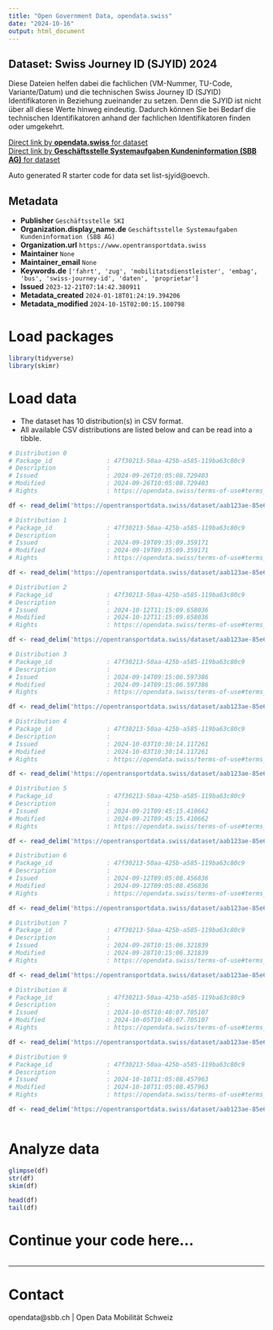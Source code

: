 ```yaml
---
title: "Open Government Data, opendata.swiss"
date: "2024-10-16"
output: html_document
---
```


## Dataset: Swiss Journey ID (SJYID) 2024

Diese Dateien helfen dabei die fachlichen (VM-Nummer, TU-Code, Variante/Datum) und die technischen Swiss Journey ID (SJYID) Identifikatoren in Beziehung zueinander zu setzen. Denn die SJYID ist nicht über all diese Werte hinweg eindeutig. Dadurch können Sie bei Bedarf die technischen Identifikatoren anhand der fachlichen Identifikatoren finden oder umgekehrt.

[Direct link by **opendata.swiss** for dataset](https://opendata.swiss/de/dataset/liste-sjyid)<br>
[Direct link by **Geschäftsstelle Systemaufgaben Kundeninformation (SBB AG)** for dataset](https://opentransportdata.swiss/dataset/list-sjyid)

Auto generated R starter code for data set list-sjyid@oevch.

## Metadata

- **Publisher** `Geschäftsstelle SKI`
- **Organization.display_name.de** `Geschäftsstelle Systemaufgaben Kundeninformation (SBB AG)`
- **Organization.url** `https://www.opentransportdata.swiss`
- **Maintainer** `None`
- **Maintainer_email** `None`
- **Keywords.de** `['fahrt', 'zug', 'mobilitatsdienstleister', 'embag', 'bus', 'swiss-journey-id', 'daten', 'proprietar']`
- **Issued** `2023-12-21T07:14:42.380911`
- **Metadata_created** `2024-01-18T01:24:19.394206`
- **Metadata_modified** `2024-10-15T02:00:15.100798`


# Load packages

```r

library(tidyverse)
library(skimr)

```

# Load data

-   The dataset has 10 distribution(s) in CSV format.
-   All available CSV distributions are listed below and can be read into a tibble.

```r

# Distribution 0
# Package_id               : 47f30213-50aa-425b-a585-119ba63c80c9
# Description              : 
# Issued                   : 2024-09-26T10:05:08.729403
# Modified                 : 2024-09-26T10:05:08.729403
# Rights                   : https://opendata.swiss/terms-of-use#terms_by

df <- read_delim('https://opentransportdata.swiss/dataset/aab123ae-85e6-4b14-8bdf-cdd9d0755329/resource/27005ec2-1dd7-4592-9c35-983f8767eb10/download/listing-sjyid-fp-2024-202409252200.csv')

# Distribution 1
# Package_id               : 47f30213-50aa-425b-a585-119ba63c80c9
# Description              : 
# Issued                   : 2024-09-19T09:35:09.359171
# Modified                 : 2024-09-19T09:35:09.359171
# Rights                   : https://opendata.swiss/terms-of-use#terms_by

df <- read_delim('https://opentransportdata.swiss/dataset/aab123ae-85e6-4b14-8bdf-cdd9d0755329/resource/0e96e626-2d36-4725-86c0-bb9ac0bf16e2/download/listing-sjyid-fp-2024-202409182200.csv')

# Distribution 2
# Package_id               : 47f30213-50aa-425b-a585-119ba63c80c9
# Description              : 
# Issued                   : 2024-10-12T11:15:09.658036
# Modified                 : 2024-10-12T11:15:09.658036
# Rights                   : https://opendata.swiss/terms-of-use#terms_by

df <- read_delim('https://opentransportdata.swiss/dataset/aab123ae-85e6-4b14-8bdf-cdd9d0755329/resource/9452f226-7035-436d-a414-45a4b3e3d3e1/download/listing-sjyid-fp-2024-202410112200.csv')

# Distribution 3
# Package_id               : 47f30213-50aa-425b-a585-119ba63c80c9
# Description              : 
# Issued                   : 2024-09-14T09:15:06.597386
# Modified                 : 2024-09-14T09:15:06.597386
# Rights                   : https://opendata.swiss/terms-of-use#terms_by

df <- read_delim('https://opentransportdata.swiss/dataset/aab123ae-85e6-4b14-8bdf-cdd9d0755329/resource/b0d17096-9a63-4424-abfb-a8b1d7c187eb/download/listing-sjyid-fp-2024-202409132200.csv')

# Distribution 4
# Package_id               : 47f30213-50aa-425b-a585-119ba63c80c9
# Description              : 
# Issued                   : 2024-10-03T10:30:14.117261
# Modified                 : 2024-10-03T10:30:14.117261
# Rights                   : https://opendata.swiss/terms-of-use#terms_by

df <- read_delim('https://opentransportdata.swiss/dataset/aab123ae-85e6-4b14-8bdf-cdd9d0755329/resource/f9d949ce-7359-44f4-8278-b1e69cc3949f/download/listing-sjyid-fp-2024-202410022204.csv')

# Distribution 5
# Package_id               : 47f30213-50aa-425b-a585-119ba63c80c9
# Description              : 
# Issued                   : 2024-09-21T09:45:15.410662
# Modified                 : 2024-09-21T09:45:15.410662
# Rights                   : https://opendata.swiss/terms-of-use#terms_by

df <- read_delim('https://opentransportdata.swiss/dataset/aab123ae-85e6-4b14-8bdf-cdd9d0755329/resource/fb237daf-a175-4d7a-8103-14237cab47c1/download/listing-sjyid-fp-2024-202409202200.csv')

# Distribution 6
# Package_id               : 47f30213-50aa-425b-a585-119ba63c80c9
# Description              : 
# Issued                   : 2024-09-12T09:05:08.456836
# Modified                 : 2024-09-12T09:05:08.456836
# Rights                   : https://opendata.swiss/terms-of-use#terms_by

df <- read_delim('https://opentransportdata.swiss/dataset/aab123ae-85e6-4b14-8bdf-cdd9d0755329/resource/50ad689d-d08f-42ca-a414-e8519cb194d7/download/listing-sjyid-fp-2024-202409112200.csv')

# Distribution 7
# Package_id               : 47f30213-50aa-425b-a585-119ba63c80c9
# Description              : 
# Issued                   : 2024-09-28T10:15:06.321839
# Modified                 : 2024-09-28T10:15:06.321839
# Rights                   : https://opendata.swiss/terms-of-use#terms_by

df <- read_delim('https://opentransportdata.swiss/dataset/aab123ae-85e6-4b14-8bdf-cdd9d0755329/resource/4486d011-af53-4f8b-a55e-7bbf1a82a9b8/download/listing-sjyid-fp-2024-202409272200.csv')

# Distribution 8
# Package_id               : 47f30213-50aa-425b-a585-119ba63c80c9
# Description              : 
# Issued                   : 2024-10-05T10:40:07.705107
# Modified                 : 2024-10-05T10:40:07.705107
# Rights                   : https://opendata.swiss/terms-of-use#terms_by

df <- read_delim('https://opentransportdata.swiss/dataset/aab123ae-85e6-4b14-8bdf-cdd9d0755329/resource/ec84d41c-6d0c-4929-aa07-94fb0678a611/download/listing-sjyid-fp-2024-202410042200.csv')

# Distribution 9
# Package_id               : 47f30213-50aa-425b-a585-119ba63c80c9
# Description              : 
# Issued                   : 2024-10-10T11:05:08.457963
# Modified                 : 2024-10-10T11:05:08.457963
# Rights                   : https://opendata.swiss/terms-of-use#terms_by

df <- read_delim('https://opentransportdata.swiss/dataset/aab123ae-85e6-4b14-8bdf-cdd9d0755329/resource/988f63de-8f42-4b10-a381-6067a1d23251/download/listing-sjyid-fp-2024-202410092201.csv')



```

# Analyze data

```r

glimpse(df)
str(df)
skim(df)

head(df)
tail(df)

```

# Continue your code here...

```r

```

------------------------------------------------------------------------

# Contact

opendata@sbb.ch | Open Data Mobilität Schweiz
